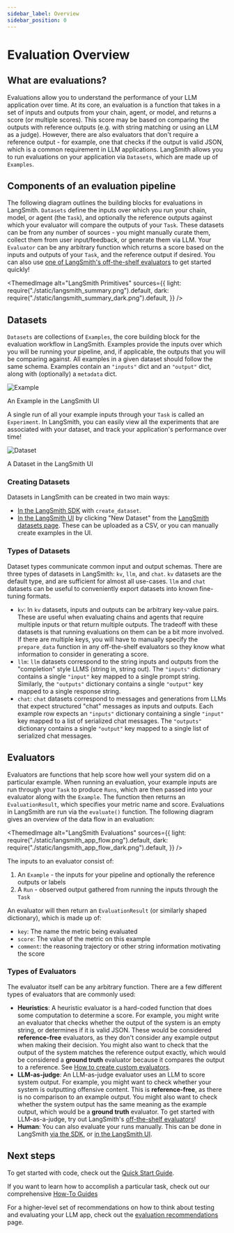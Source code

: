 ```yaml
---
sidebar_label: Overview
sidebar_position: 0
---
```



# Evaluation Overview

## What are evaluations?

Evaluations allow you to understand the performance of your LLM application over time. At its core, an evaluation is a function that takes in a set of inputs and outputs from your chain, agent, or model,
and returns a score (or multiple scores). This score may be based on comparing the outputs with reference outputs (e.g. with string matching or using an LLM as a judge).
However, there are also evaluators that don't require a reference output - for example, one that checks if the output is valid JSON, which is a common requirement in LLM applications.
LangSmith allows you to run evaluations on your application via `Datasets`, which are made up of `Examples`.

## Components of an evaluation pipeline

The following diagram outlines the building blocks for evaluations in LangSmith. `Datasets` define the inputs over which you run your chain, model, or agent (the `Task`),
and optionally the reference outputs against which your evaluator will compare the outputs of your `Task`. These datasets can be from any number of sources -
you might manually curate them, collect them from user input/feedback, or generate them via LLM. Your `Evaluator` can be any arbitrary function which returns a score
based on the inputs and outputs of your `Task`, and the reference output if desired. You can also use [one of LangSmith's off-the-shelf
evaluators](evaluation/faq/evaluator-implementations) to get started quickly!

<ThemedImage
  alt="LangSmith Primitives"
  sources={{
    light: require("./static/langsmith_summary.png").default,
    dark: require("./static/langsmith_summary_dark.png").default,
  }}
/>

## Datasets

`Datasets` are collections of `Examples`, the core building block for the evaluation workflow in LangSmith.
Examples provide the inputs over which you will be running your pipeline,
and, if applicable, the outputs that you will be comparing against.
All examples in a given dataset should follow the same schema. Examples contain an `"inputs"` dict and an `"output"` dict,
along with (optionally) a `metadata` dict.

![Example](static/sample_langsmith_example.png)

<div
  style={{
    display: "flex",
    flexDirection: "column",
    textAlign: "center",
    fontSize: "14px",
    marginTop: "-15px",
    marginBottom: "30px",
  }}
>
  An Example in the LangSmith UI
</div>

A single run of all your example inputs through your `Task` is called an `Experiment`. In LangSmith, you can easily view all the experiments that are associated
with your dataset, and track your application's performance over time!

![Dataset](static/sample_langsmith_dataset.png)

<div
  style={{
    display: "flex",
    flexDirection: "column",
    textAlign: "center",
    fontSize: "14px",
    marginTop: "-15px",
    marginBottom: "30px",
  }}
>
  A Dataset in the LangSmith UI
</div>

### Creating Datasets

Datasets in LangSmith can be created in two main ways:

- [In the LangSmith SDK](evaluation/faq/manage-datasets#how-to-manage-datasets-programmatically) with `create_dataset`.
- [In the LangSmith UI](evaluation/faq/manage-datasets) by clicking "New Dataset" from the [LangSmith datasets page](https://smith.langchain.com/datasets). These can
  be uploaded as a CSV, or you can manually create examples in the UI.

### Types of Datasets

Dataset types communicate common input and output schemas. There are three types of datasets in LangSmith: `kv`, `llm`, and `chat`. `kv` datasets are the default type, and are
sufficient for almost all use-cases. `llm` and `chat` datasets can be useful to conveniently export datasets into known fine-tuning formats.

- `kv`: In `kv` datasets, inputs and outputs can be arbitrary key-value pairs. These are useful when evaluating chains and agents that require
  multiple inputs or that return multiple outputs.
  The tradeoff with these datasets is that running evaluations on them can be a bit more involved. If there are multiple keys, you will have to manually specify the `prepare_data`
  function in any off-the-shelf evaluators so they know what information to consider in generating a score.
- `llm`: `llm` datasets correspond to the string inputs and outputs from the "completion" style LLMS (string in, string out). The `"inputs"` dictionary contains a single `"input"` key mapped to a single prompt string. Similarly, the `"outputs"` dictionary contains a single `"output"` key mapped to a single response string.
- `chat`: `chat` datasets correspond to messages and generations from LLMs that expect structured "chat" messages as inputs and outputs. Each example row
  expects an `"inputs"` dictionary containing a single `"input"` key mapped to a list of serialized chat messages. The `"outputs"` dictionary contains a single `"output"` key mapped to a single list of serialized chat messages.

## Evaluators

Evaluators are functions that help score how well your system did on a particular example. When running an evaluation,
your example inputs are run through your `Task` to produce `Runs`, which are then passed into your evaluator along with the `Example`.
The function then returns an `EvaluationResult`, which specifies your metric name and score. Evaluations in LangSmith are run via the `evaluate()` function.
The following diagram gives an overview of the data flow in an evaluation:

<ThemedImage
  alt="LangSmith Evaluations"
  sources={{
    light: require("./static/langsmith_app_flow.png").default,
    dark: require("./static/langsmith_app_flow_dark.png").default,
  }}
/>
<div style={{ marginBottom: "30px" }} />

The inputs to an evaluator consist of:

1. An `Example` - the inputs for your pipeline and optionally the reference outputs or labels
2. A `Run` - observed output gathered from running the inputs through the `Task`

An evaluator will then return an `EvaluationResult` (or similarly shaped dictionary), which is made up of:

- `key`: The name the metric being evaluated
- `score`: The value of the metric on this example
- `comment`: the reasoning trajectory or other string information motivating the score

### Types of Evaluators

The evaluator itself can be any arbitrary function. There are a few different types of evaluators that are commonly used:

- **Heuristics**: A heuristic evaluator is a hard-coded function that does some computation to determine a score. For example, you might write an
  evaluator that checks whether the output of the system is an empty string, or determines if it is valid JSON. These would be considered **reference-free** evaluators,
  as they don't consider any example output when making their decision. You might also want to check that the output of the system matches the reference output exactly,
  which would be considered a **ground truth** evaluator because it compares the output to a reference. See [How to create custom evaluators](evaluation/faq/custom-evaluators).
- **LLM-as-judge**: An LLM-as-judge evaluator uses an LLM to score system output. For example, you might want to check whether your system is outputting
  offensive content. This is **reference-free**, as there is no comparison to an example output. You might also want to check whether the system output has the same
  meaning as the example output, which would be a **ground truth** evaluator. To get started with LLM-as-a-judge, try out LangSmith's [off-the-shelf evaluators](evaluation/faq/evaluator-implementations)!
- **Human**: You can also evaluate your runs manually. This can be done in LangSmith [via the SDK](tracing/faq/logging_feedback#capturing-feedback-programmatically),
  or [in the LangSmith UI](tracing/faq/logging_feedback#annotating-traces-with-feedback).

## Next steps

To get started with code, check out the [Quick Start Guide](evaluation/quickstart).

If you want to learn how to accomplish a particular task, check out our comprehensive [How-To Guides](evaluation/faq)

For a higher-level set of recommendations on how to think about testing and evaluating your LLM app, check out the [evaluation recommendations](evaluation/recommendations) page.
